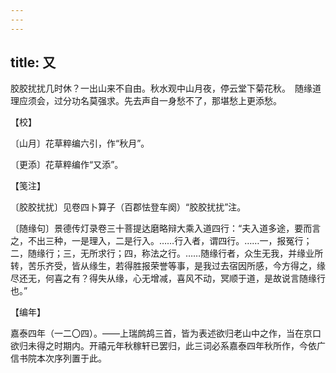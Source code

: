 ```yaml
---
---
---
```

title: 又
---







胶胶扰扰几时休？一出山来不自由。秋水观中山月夜，停云堂下菊花秋。　随缘道理应须会，过分功名莫强求。先去声自一身愁不了，那堪愁上更添愁。





【校】


〔山月〕花草粹编六引，作“秋月”。

〔更添〕花草粹编作“又添”。





【笺注】


〔胶胶扰扰〕见卷四卜算子（百郡怯登车阕）“胶胶扰扰”注。

〔随缘句〕景德传灯录卷三十菩提达磨略辩大乘入道四行：“夫入道多途，要而言之，不出三种，一是理入，二是行入。……行入者，谓四行。……一，报冤行；二，随缘行；三，无所求行；四，称法之行。……随缘行者，众生无我，并缘业所转，苦乐齐受，皆从缘生，若得胜报荣誉等事，是我过去宿因所感，今方得之，缘尽还无，何喜之有？得失从缘，心无增减，喜风不动，冥顺于道，是故说言随缘行也。”





【编年】


嘉泰四年（一二〇四）。——上瑞鹧鸪三首，皆为表述欲归老山中之作，当在京口欲归未得之时期内。开禧元年秋稼轩已罢归，此三词必系嘉泰四年秋所作，今依广信书院本次序列置于此。